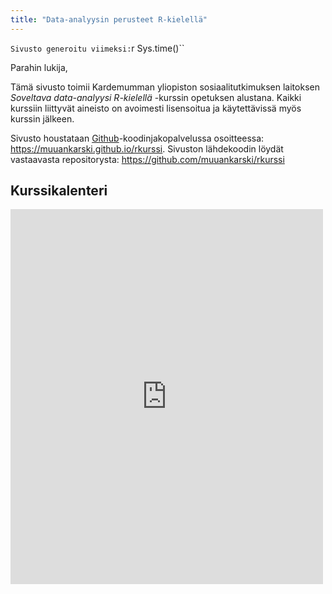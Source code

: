 ```yaml
---
title: "Data-analyysin perusteet R-kielellä"
---
```


`Sivusto generoitu viimeksi: `r Sys.time()``

Parahin lukija, 

Tämä sivusto toimii Kardemumman yliopiston sosiaalitutkimuksen laitoksen *Soveltava data-analyysi R-kielellä* -kurssin opetuksen alustana. Kaikki kurssiin liittyvät aineisto on avoimesti lisensoitua ja käytettävissä myös kurssin jälkeen.

Sivusto houstataan [Github](https://github.com/)-koodinjakopalvelussa osoitteessa: <https://muuankarski.github.io/rkurssi>. Sivuston lähdekoodin löydät vastaavasta repositorysta: <https://github.com/muuankarski/rkurssi>


## Kurssikalenteri


<iframe src="https://calendar.google.com/calendar/embed?mode=AGENDA&amp;height=600&amp;wkst=1&amp;bgcolor=%23FFFFFF&amp;src=rbarcmn1t5ci5endg3phndkc5c%40group.calendar.google.com&amp;color=%2323164E&amp;ctz=Europe%2FHelsinki" style="border-width:0" width="500" height="600" frameborder="0" scrolling="no"></iframe>

